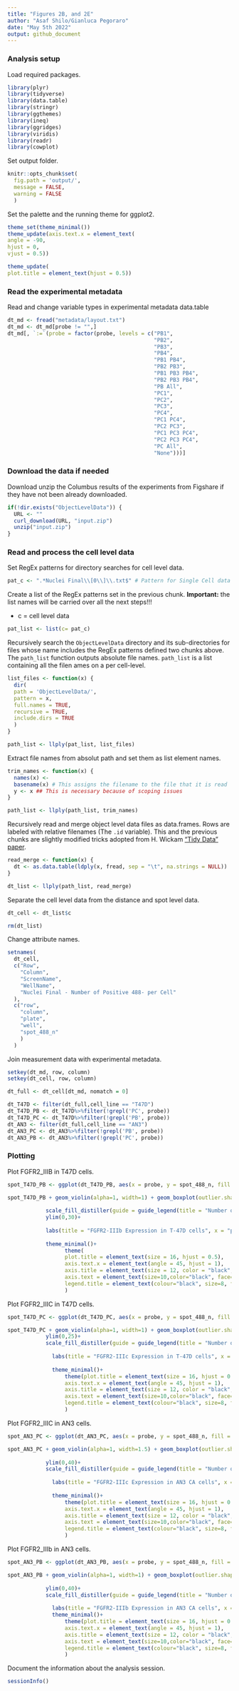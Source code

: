 ```yaml
---
title: "Figures 2B, and 2E"
author: "Asaf Shilo/Gianluca Pegoraro"
date: "May 5th 2022"
output: github_document
---
```


### Analysis setup

Load required packages.

```r
library(plyr)
library(tidyverse)
library(data.table)
library(stringr)
library(ggthemes)
library(ineq)
library(ggridges)
library(viridis)
library(readr)
library(cowplot)
```

Set output folder.

```r
knitr::opts_chunk$set(
  fig.path = 'output/',
  message = FALSE,
  warning = FALSE
  )
```

Set the palette and the running theme for ggplot2.

```r
theme_set(theme_minimal())
theme_update(axis.text.x = element_text(
angle = -90,
hjust = 0,
vjust = 0.5))

theme_update(
plot.title = element_text(hjust = 0.5))
```

### Read the experimental metadata

Read and change variable types in experimental metadata data.table

```r
dt_md <- fread("metadata/layout.txt")
dt_md <- dt_md[probe != "",]
dt_md[, `:=`(probe = factor(probe, levels = c("PB1",
                                              "PB2",
                                              "PB3",
                                              "PB4",
                                              "PB1 PB4",
                                              "PB2 PB3",
                                              "PB1 PB3 PB4",
                                              "PB2 PB3 PB4",
                                              "PB All",
                                              "PC1",
                                              "PC2",
                                              "PC3",
                                              "PC4",
                                              "PC1 PC4",
                                              "PC2 PC3",
                                              "PC1 PC3 PC4",
                                              "PC2 PC3 PC4",
                                              "PC All",
                                              "None")))]
```

### Download the data if needed

Download unzip the Columbus results of the experiments from Figshare if they have not been already downloaded.

```r
if(!dir.exists("ObjectLevelData")) {
  URL <- ""
  curl_download(URL, "input.zip")
  unzip("input.zip")
}
```

### Read and process the cell level data

Set RegEx patterns for directory searches for cell level data.

```r
pat_c <- ".*Nuclei Final\\[0\\]\\.txt$" # Pattern for Single Cell data files
```

Create a list of the RegEx patterns set in the previous chunk. **Important:** the list names will be carried over all the next steps!!!

-   c = cell level data

```r
pat_list <- list(c= pat_c)
```

Recursively search the `ObjectLevelData` directory and its sub-directories for files whose name includes the RegEx patterns defined two chunks above. The `path_list` function outputs absolute file names. `path_list` is a list containing all the filen ames on a per cell-level.

```r
list_files <- function(x) {
  dir(
  path = 'ObjectLevelData/',
  pattern = x,
  full.names = TRUE,
  recursive = TRUE,
  include.dirs = TRUE
  )
}

path_list <- llply(pat_list, list_files) 
```

Extract file names from absolut path and set them as list element names.

```r
trim_names <- function(x) {
  names(x) <-
  basename(x) # This assigns the filename to the file that it is read
  y <- x ## This is necessary because of scoping issues
}

path_list <- llply(path_list, trim_names) 
```

Recursively read and merge object level data files as data.frames. Rows are labeled with relative filenames (The `.id` variable). This and the previous chunks are slightly modified tricks adopted from H. Wickam ["Tidy Data" paper](http://vita.had.co.nz/papers/tidy-data.pdf).

```r
read_merge <- function(x) {
  dt <- as.data.table(ldply(x, fread, sep = "\t", na.strings = NULL))
}

dt_list <- llply(path_list, read_merge)
```

Separate the cell level data from the distance and spot level data.

```r
dt_cell <- dt_list$c

rm(dt_list)
```

Change attribute names.

```r
setnames(
  dt_cell,
  c("Row",
    "Column",
    "ScreenName",
    "WellName",
    "Nuclei Final - Number of Positive 488- per Cell"
  ),
  c("row",
    "column",
    "plate",
    "well",
    "spot_488_n"
    )
  )
```

Join measurement data with experimental metadata.

```r
setkey(dt_md, row, column)
setkey(dt_cell, row, column)

dt_full <- dt_cell[dt_md, nomatch = 0] 
```

```r
dt_T47D <- filter(dt_full,cell_line == "T47D")
dt_T47D_PB <- dt_T47D%>%filter(!grepl('PC', probe))
dt_T47D_PC <- dt_T47D%>%filter(!grepl('PB', probe))                              
dt_AN3 <- filter(dt_full,cell_line == "AN3")
dt_AN3_PC <- dt_AN3%>%filter(!grepl('PB', probe))
dt_AN3_PB <- dt_AN3%>%filter(!grepl('PC', probe))
```

### Plotting

Plot FGFR2_IIIB in T47D cells.

```r
spot_T47D_PB <- ggplot(dt_T47D_PB, aes(x = probe, y = spot_488_n, fill = probe_n))

spot_T47D_PB + geom_violin(alpha=1, width=1) + geom_boxplot(outlier.shape = NA, width=0.1, color="black", fill = "white", alpha=0.8)+
            
            scale_fill_distiller(guide = guide_legend(title = "Number of\n probes", title.hjust = 0.5 ))+
            ylim(0,30)+
  
            labs(title = "FGFR2-IIIb Expression in T-47D cells", x = "probe set", y = "FGFR2-IIIb HCR Spots per cell") +
  
            theme_minimal()+
                  theme(
                  plot.title = element_text(size = 16, hjust = 0.5),
                  axis.text.x = element_text(angle = 45, hjust = 1),
                  axis.title = element_text(size = 12, color = "black", face = "bold"),
                  axis.text = element_text(size=10,color="black", face="bold"),
                  legend.title = element_text(colour="black", size=8, face="bold")
                  )
```

Plot FGFR2_IIIC in T47D cells.

```r
spot_T47D_PC <- ggplot(dt_T47D_PC, aes(x = probe, y = spot_488_n, fill = probe_n))

spot_T47D_PC + geom_violin(alpha=1, width=1) + geom_boxplot(outlier.shape = NA, width=0.1, color="black", fill = "white", alpha=0.8)+
            ylim(0,25)+
            scale_fill_distiller(guide = guide_legend(title = "Number of\n probes", title.hjust = 0.5 ))+
  
              labs(title = "FGFR2-IIIc Expression in T-47D cells", x = "probe set", y = "FGFR2-IIIc HCR Spots per cell") +
  
              theme_minimal()+
                  theme(plot.title = element_text(size = 16, hjust = 0.5),
                  axis.text.x = element_text(angle = 45, hjust = 1),
                  axis.title = element_text(size = 12, color = "black", face = "bold"),
                  axis.text = element_text(size=10,color="black", face="bold"),
                  legend.title = element_text(colour="black", size=8, face="bold")
                  )
```

Plot FGFR2_IIIC in AN3 cells.

```r
spot_AN3_PC <- ggplot(dt_AN3_PC, aes(x = probe, y = spot_488_n, fill = probe_n))

spot_AN3_PC + geom_violin(alpha=1, width=1.5) + geom_boxplot(outlier.shape = NA, width=0.1, color="black", fill = "white", alpha=0.8)+
  
            ylim(0,40)+
            scale_fill_distiller(guide = guide_legend(title = "Number of\n probes", title.hjust = 0.5 ))+
  
              labs(title = "FGFR2-IIIc Expression in AN3 CA cells", x = "probe set", y = "FGFR2-IIIc HCR Spots per cell") +
  
              theme_minimal()+
                  theme(plot.title = element_text(size = 16, hjust = 0.5),
                  axis.text.x = element_text(angle = 45, hjust = 1),
                  axis.title = element_text(size = 12, color = "black", face = "bold"),
                  axis.text = element_text(size=10,color="black", face="bold"),
                  legend.title = element_text(colour="black", size=8, face="bold")
                  )
```

Plot FGFR2_IIIb in AN3 cells.

```r
spot_AN3_PB <- ggplot(dt_AN3_PB, aes(x = probe, y = spot_488_n, fill = probe_n))

spot_AN3_PB + geom_violin(alpha=1, width=1) + geom_boxplot(outlier.shape = NA, width=0.1, color="black", fill = "white", alpha=0.8)+
  
            ylim(0,40)+
            scale_fill_distiller(guide = guide_legend(title = "Number of\n probes", title.hjust = 0.5 ))+
  
              labs(title = "FGFR2-IIIb Expression in AN3 CA cells", x = "probe set", y = "FGFR2-IIIb HCR Spots per cell") +
              theme_minimal()+
                  theme(plot.title = element_text(size = 16, hjust = 0.5),
                  axis.text.x = element_text(angle = 45, hjust = 1),
                  axis.title = element_text(size = 12, color = "black", face = "bold"),
                  axis.text = element_text(size=10,color="black", face="bold"),
                  legend.title = element_text(colour="black", size=8, face="bold")
                  )
```

Document the information about the analysis session. 

```r
sessionInfo()
```